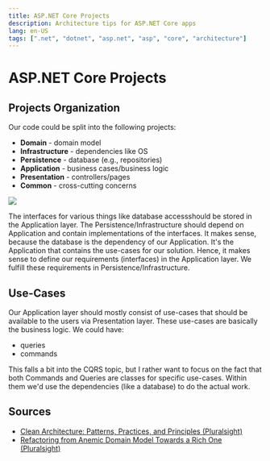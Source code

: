 ```yaml
---
title: ASP.NET Core Projects
description: Architecture tips for ASP.NET Core apps
lang: en-US
tags: [".net", "dotnet", "asp.net", "asp", "core", "architecture"]
---
```


# ASP.NET Core Projects

## Projects Organization

Our code could be split into the following projects:

- **Domain** - domain model
- **Infrastructure** - dependencies like OS
- **Persistence** - database (e.g., repositories)
- **Application** - business cases/business logic
- **Presentation** - controllers/pages
- **Common** - cross-cutting concerns

![](../../../../assets/domain-focued-arch.png)

The interfaces for various things like database accessshould be stored in the
Application layer. The Persistence/Infrastructure should depend on Application
and contain implementations of the interfaces. It makes sense, because the
database is the dependency of our Application. It's the Application that
contains the use-cases for our solution. Hence, it makes sense to define our
requirements (interfaces) in the Application layer. We fulfill these
requirements in Persistence/Infrastructure.

## Use-Cases

Our Application layer should mostly consist of use-cases that should be
available to the users via Presentation layer. These use-cases are basically the
business logic. We could have:

- queries
- commands

This falls a bit into the CQRS topic, but I rather want to focus on the fact
that both Commands and Queries are classes for specific use-cases. Within them
we'd use the dependencies (like a database) to do the actual work.

## Sources

- [Clean Architecture: Patterns, Practices, and Principles
  (Pluralsight)](https://app.pluralsight.com/library/courses/clean-architecture-patterns-practices-principles)
- [Refactoring from Anemic Domain Model Towards a Rich One
  (Pluralsight)](https://app.pluralsight.com/library/courses/refactoring-anemic-domain-model)